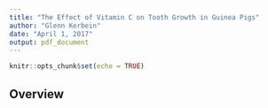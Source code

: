 ```yaml
---
title: "The Effect of Vitamin C on Tooth Growth in Guinea Pigs"
author: "Glenn Kerbein"
date: "April 1, 2017"
output: pdf_document
---
```


```r
knitr::opts_chunk$set(echo = TRUE)
```

## Overview
